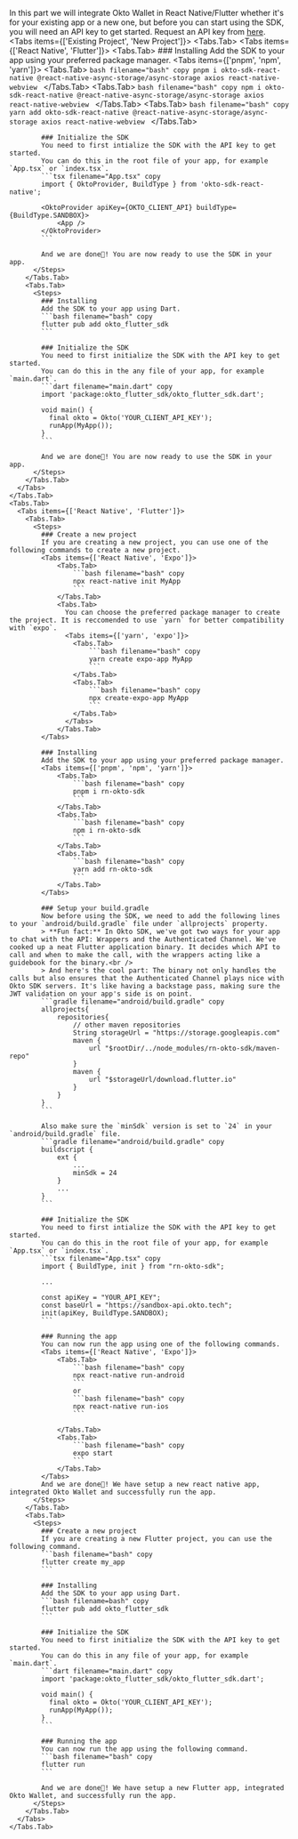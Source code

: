 
In this part we will integrate Okto Wallet in React Native/Flutter whether it's for your existing app or a new one, but before you can start using the SDK, you will need an API key to get started. 
<Callout type='info' emoji="🔑">
    Request an API key from [here](https://forms.gle/Q2oAWZ979cgxwjzZ6).
</Callout>
<Tabs items={['Existing Project', 'New Project']}>
    <Tabs.Tab>
      <Tabs items={['React Native', 'Flutter']}>
        <Tabs.Tab>
          <Steps>
            ### Installing
            Add the SDK to your app using your preferred package manager.
            <Tabs items={['pnpm', 'npm', 'yarn']}>
                <Tabs.Tab>
                    ```bash filename="bash" copy
                    pnpm i okto-sdk-react-native @react-native-async-storage/async-storage axios react-native-webview
                    ```
                </Tabs.Tab>
                <Tabs.Tab>
                    ```bash filename="bash" copy
                    npm i okto-sdk-react-native @react-native-async-storage/async-storage axios react-native-webview
                    ```
                </Tabs.Tab>
                <Tabs.Tab>
                    ```bash filename="bash" copy
                    yarn add okto-sdk-react-native @react-native-async-storage/async-storage axios react-native-webview
                    ```
                </Tabs.Tab>
            </Tabs>

            ### Initialize the SDK
            You need to first intialize the SDK with the API key to get started. 
            You can do this in the root file of your app, for example `App.tsx` or `index.tsx`.
            ```tsx filename="App.tsx" copy
            import { OktoProvider, BuildType } from 'okto-sdk-react-native';

            <OktoProvider apiKey={OKTO_CLIENT_API} buildType={BuildType.SANDBOX}>
                <App />
            </OktoProvider>
            ```

            And we are done🎉! You are now ready to use the SDK in your app.
          </Steps>
        </Tabs.Tab>
        <Tabs.Tab>
          <Steps>
            ### Installing
            Add the SDK to your app using Dart.
            ```bash filename="bash" copy
            flutter pub add okto_flutter_sdk
            ```

            ### Initialize the SDK
            You need to first initialize the SDK with the API key to get started. 
            You can do this in the any file of your app, for example `main.dart`.
            ```dart filename="main.dart" copy
            import 'package:okto_flutter_sdk/okto_flutter_sdk.dart';

            void main() {
              final okto = Okto('YOUR_CLIENT_API_KEY');
              runApp(MyApp());
            }
            ```

            And we are done🎉! You are now ready to use the SDK in your app.
          </Steps>
        </Tabs.Tab>
      </Tabs>
    </Tabs.Tab>
    <Tabs.Tab>
      <Tabs items={['React Native', 'Flutter']}>
        <Tabs.Tab>
          <Steps>
            ### Create a new project
            If you are creating a new project, you can use one of the following commands to create a new project.
            <Tabs items={['React Native', 'Expo']}>
                <Tabs.Tab>
                    ```bash filename="bash" copy
                    npx react-native init MyApp
                    ```
                </Tabs.Tab>
                <Tabs.Tab>
                  You can choose the preferred package manager to create the project. It is reccomended to use `yarn` for better compatibility with `expo`.
                  <Tabs items={['yarn', 'expo']}>
                    <Tabs.Tab>
                        ```bash filename="bash" copy
                        yarn create expo-app MyApp
                        ```
                    </Tabs.Tab>
                    <Tabs.Tab>
                        ```bash filename="bash" copy
                        npx create-expo-app MyApp
                        ```
                    </Tabs.Tab>
                  </Tabs>
                </Tabs.Tab>
            </Tabs>

            ### Installing
            Add the SDK to your app using your preferred package manager.
            <Tabs items={['pnpm', 'npm', 'yarn']}>
                <Tabs.Tab>
                    ```bash filename="bash" copy
                    pnpm i rn-okto-sdk
                    ```
                </Tabs.Tab>
                <Tabs.Tab>
                    ```bash filename="bash" copy
                    npm i rn-okto-sdk
                    ```
                </Tabs.Tab>
                <Tabs.Tab>
                    ```bash filename="bash" copy
                    yarn add rn-okto-sdk
                    ```
                </Tabs.Tab>
            </Tabs>

            ### Setup your build.gradle
            Now before using the SDK, we need to add the following lines to your `android/build.gradle` file under `allprojects` property.
            > **Fun fact:** In Okto SDK, we've got two ways for your app to chat with the API: Wrappers and the Authenticated Channel. We've cooked up a neat Flutter application binary. It decides which API to call and when to make the call, with the wrappers acting like a guidebook for the binary.<br />
            > And here's the cool part: The binary not only handles the calls but also ensures that the Authenticated Channel plays nice with Okto SDK servers. It's like having a backstage pass, making sure the JWT validation on your app's side is on point.
            ```gradle filename="android/build.gradle" copy
            allprojects{
                repositories{
                    // other maven repositories
                    String storageUrl = "https://storage.googleapis.com"
                    maven {
                        url "$rootDir/../node_modules/rn-okto-sdk/maven-repo"
                    }
                    maven {
                        url "$storageUrl/download.flutter.io"
                    }
                }
            }
            ```

            Also make sure the `minSdk` version is set to `24` in your `android/build.gradle` file.
            ```gradle filename="android/build.gradle" copy
            buildscript {
                ext {
                    ...
                    minSdk = 24
                }
                ...
            }
            ```

            ### Initialize the SDK
            You need to first intialize the SDK with the API key to get started. 
            You can do this in the root file of your app, for example `App.tsx` or `index.tsx`.
            ```tsx filename="App.tsx" copy
            import { BuildType, init } from "rn-okto-sdk";

            ...

            const apiKey = "YOUR_API_KEY";
            const baseUrl = "https://sandbox-api.okto.tech";
            init(apiKey, BuildType.SANDBOX);
            ```

            ### Running the app
            You can now run the app using one of the following commands.
            <Tabs items={['React Native', 'Expo']}>
                <Tabs.Tab>
                    ```bash filename="bash" copy
                    npx react-native run-android
                    ```
                    or
                    ```bash filename="bash" copy
                    npx react-native run-ios
                    ```

                </Tabs.Tab>
                <Tabs.Tab>
                    ```bash filename="bash" copy
                    expo start
                    ```
                </Tabs.Tab>
            </Tabs>
            And we are done🎉! We have setup a new react native app, integrated Okto Wallet and successfully run the app.
          </Steps>
        </Tabs.Tab>
        <Tabs.Tab>
          <Steps>
            ### Create a new project
            If you are creating a new Flutter project, you can use the following command.
            ```bash filename="bash" copy
            flutter create my_app
            ```

            ### Installing
            Add the SDK to your app using Dart.
            ```bash filename=bash" copy
            flutter pub add okto_flutter_sdk
            ```

            ### Initialize the SDK
            You need to first initialize the SDK with the API key to get started. 
            You can do this in any file of your app, for example `main.dart`.
            ```dart filename="main.dart" copy
            import 'package:okto_flutter_sdk/okto_flutter_sdk.dart';

            void main() {
              final okto = Okto('YOUR_CLIENT_API_KEY');
              runApp(MyApp());
            }
            ```

            ### Running the app
            You can now run the app using the following command.
            ```bash filename="bash" copy
            flutter run
            ```

            And we are done🎉! We have setup a new Flutter app, integrated Okto Wallet, and successfully run the app.
          </Steps>
        </Tabs.Tab>
      </Tabs>
    </Tabs.Tab>
</Tabs>
